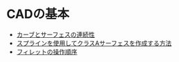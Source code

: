 # CADの基本

- [カーブとサーフェスの連続性](./cad-essentials/continuity-curve-and-surface)
- [スプラインを使用してクラスAサーフェスを作成する方法](./cad-essentials/how-to-use-splines-to-create-class-a-Surfaces)
- [フィレットの操作順序](./cad-essentials/fillet-order-of-operations)



